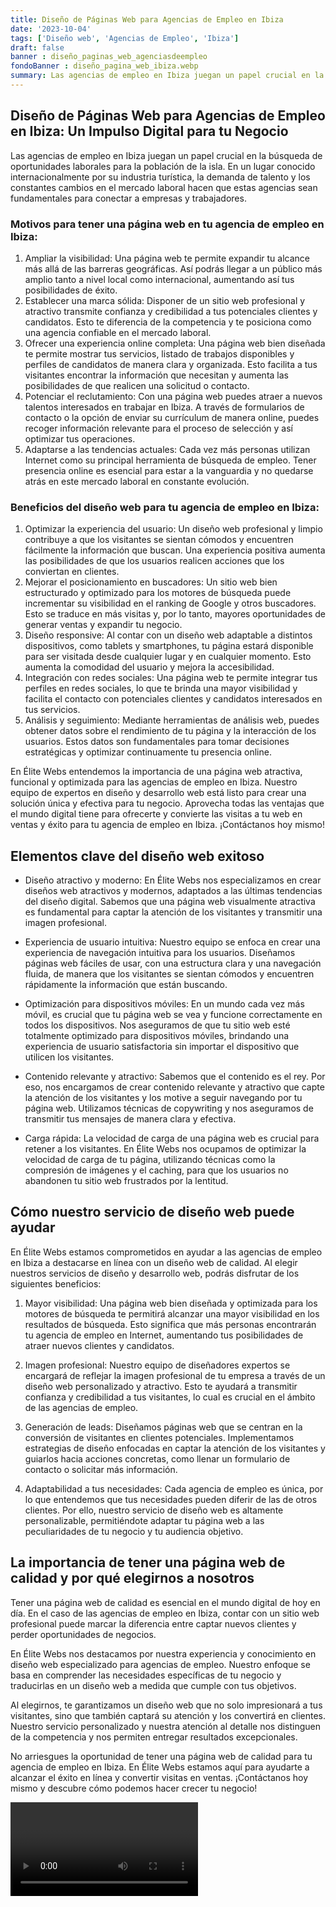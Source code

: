 ```yaml
---
title: Diseño de Páginas Web para Agencias de Empleo en Ibiza
date: '2023-10-04'
tags: ['Diseño web', 'Agencias de Empleo', 'Ibiza']
draft: false
banner : diseño_paginas_web_agenciasdeempleo
fondoBanner : diseño_pagina_web_ibiza.webp
summary: Las agencias de empleo en Ibiza juegan un papel crucial en la búsqueda de oportunidades laborales para la población de la isla. En un lugar conocido internacionalmente por su industria turística, la demanda de talento y los constantes cambios en el mercado laboral hacen que estas agencias sean fundamentales para conectar a empresas y trabajadores.
---
```


## Diseño de Páginas Web para Agencias de Empleo en Ibiza: Un Impulso Digital para tu Negocio

Las agencias de empleo en Ibiza juegan un papel crucial en la búsqueda de oportunidades laborales para la población de la isla. En un lugar conocido internacionalmente por su industria turística, la demanda de talento y los constantes cambios en el mercado laboral hacen que estas agencias sean fundamentales para conectar a empresas y trabajadores.

### Motivos para tener una página web en tu agencia de empleo en Ibiza:
1. Ampliar la visibilidad: Una página web te permite expandir tu alcance más allá de las barreras geográficas. Así podrás llegar a un público más amplio tanto a nivel local como internacional, aumentando así tus posibilidades de éxito.
2. Establecer una marca sólida: Disponer de un sitio web profesional y atractivo transmite confianza y credibilidad a tus potenciales clientes y candidatos. Esto te diferencia de la competencia y te posiciona como una agencia confiable en el mercado laboral.
3. Ofrecer una experiencia online completa: Una página web bien diseñada te permite mostrar tus servicios, listado de trabajos disponibles y perfiles de candidatos de manera clara y organizada. Esto facilita a tus visitantes encontrar la información que necesitan y aumenta las posibilidades de que realicen una solicitud o contacto.
4. Potenciar el reclutamiento: Con una página web puedes atraer a nuevos talentos interesados en trabajar en Ibiza. A través de formularios de contacto o la opción de enviar su currículum de manera online, puedes recoger información relevante para el proceso de selección y así optimizar tus operaciones.
5. Adaptarse a las tendencias actuales: Cada vez más personas utilizan Internet como su principal herramienta de búsqueda de empleo. Tener presencia online es esencial para estar a la vanguardia y no quedarse atrás en este mercado laboral en constante evolución.

### Beneficios del diseño web para tu agencia de empleo en Ibiza:
1. Optimizar la experiencia del usuario: Un diseño web profesional y limpio contribuye a que los visitantes se sientan cómodos y encuentren fácilmente la información que buscan. Una experiencia positiva aumenta las posibilidades de que los usuarios realicen acciones que los conviertan en clientes.
2. Mejorar el posicionamiento en buscadores: Un sitio web bien estructurado y optimizado para los motores de búsqueda puede incrementar su visibilidad en el ranking de Google y otros buscadores. Esto se traduce en más visitas y, por lo tanto, mayores oportunidades de generar ventas y expandir tu negocio.
3. Diseño responsive: Al contar con un diseño web adaptable a distintos dispositivos, como tablets y smartphones, tu página estará disponible para ser visitada desde cualquier lugar y en cualquier momento. Esto aumenta la comodidad del usuario y mejora la accesibilidad.
4. Integración con redes sociales: Una página web te permite integrar tus perfiles en redes sociales, lo que te brinda una mayor visibilidad y facilita el contacto con potenciales clientes y candidatos interesados en tus servicios.
5. Análisis y seguimiento: Mediante herramientas de análisis web, puedes obtener datos sobre el rendimiento de tu página y la interacción de los usuarios. Estos datos son fundamentales para tomar decisiones estratégicas y optimizar continuamente tu presencia online.

En Élite Webs entendemos la importancia de una página web atractiva, funcional y optimizada para las agencias de empleo en Ibiza. Nuestro equipo de expertos en diseño y desarrollo web está listo para crear una solución única y efectiva para tu negocio. Aprovecha todas las ventajas que el mundo digital tiene para ofrecerte y convierte las visitas a tu web en ventas y éxito para tu agencia de empleo en Ibiza. ¡Contáctanos hoy mismo!

<GifSeo />

<Cta />

## Elementos clave del diseño web exitoso

- Diseño atractivo y moderno: En Élite Webs nos especializamos en crear diseños web atractivos y modernos, adaptados a las últimas tendencias del diseño digital. Sabemos que una página web visualmente atractiva es fundamental para captar la atención de los visitantes y transmitir una imagen profesional.

- Experiencia de usuario intuitiva: Nuestro equipo se enfoca en crear una experiencia de navegación intuitiva para los usuarios. Diseñamos páginas web fáciles de usar, con una estructura clara y una navegación fluida, de manera que los visitantes se sientan cómodos y encuentren rápidamente la información que están buscando.

- Optimización para dispositivos móviles: En un mundo cada vez más móvil, es crucial que tu página web se vea y funcione correctamente en todos los dispositivos. Nos aseguramos de que tu sitio web esté totalmente optimizado para dispositivos móviles, brindando una experiencia de usuario satisfactoria sin importar el dispositivo que utilicen los visitantes.

- Contenido relevante y atractivo: Sabemos que el contenido es el rey. Por eso, nos encargamos de crear contenido relevante y atractivo que capte la atención de los visitantes y los motive a seguir navegando por tu página web. Utilizamos técnicas de copywriting y nos aseguramos de transmitir tus mensajes de manera clara y efectiva.

- Carga rápida: La velocidad de carga de una página web es crucial para retener a los visitantes. En Élite Webs nos ocupamos de optimizar la velocidad de carga de tu página, utilizando técnicas como la compresión de imágenes y el caching, para que los usuarios no abandonen tu sitio web frustrados por la lentitud.

## Cómo nuestro servicio de diseño web puede ayudar

En Élite Webs estamos comprometidos en ayudar a las agencias de empleo en Ibiza a destacarse en línea con un diseño web de calidad. Al elegir nuestros servicios de diseño y desarrollo web, podrás disfrutar de los siguientes beneficios:

1. Mayor visibilidad: Una página web bien diseñada y optimizada para los motores de búsqueda te permitirá alcanzar una mayor visibilidad en los resultados de búsqueda. Esto significa que más personas encontrarán tu agencia de empleo en Internet, aumentando tus posibilidades de atraer nuevos clientes y candidatos.

2. Imagen profesional: Nuestro equipo de diseñadores expertos se encargará de reflejar la imagen profesional de tu empresa a través de un diseño web personalizado y atractivo. Esto te ayudará a transmitir confianza y credibilidad a tus visitantes, lo cual es crucial en el ámbito de las agencias de empleo.

3. Generación de leads: Diseñamos páginas web que se centran en la conversión de visitantes en clientes potenciales. Implementamos estrategias de diseño enfocadas en captar la atención de los visitantes y guiarlos hacia acciones concretas, como llenar un formulario de contacto o solicitar más información.

4. Adaptabilidad a tus necesidades: Cada agencia de empleo es única, por lo que entendemos que tus necesidades pueden diferir de las de otros clientes. Por ello, nuestro servicio de diseño web es altamente personalizable, permitiéndote adaptar tu página web a las peculiaridades de tu negocio y tu audiencia objetivo.

## La importancia de tener una página web de calidad y por qué elegirnos a nosotros

Tener una página web de calidad es esencial en el mundo digital de hoy en día. En el caso de las agencias de empleo en Ibiza, contar con un sitio web profesional puede marcar la diferencia entre captar nuevos clientes y perder oportunidades de negocios.

En Élite Webs nos destacamos por nuestra experiencia y conocimiento en diseño web especializado para agencias de empleo. Nuestro enfoque se basa en comprender las necesidades específicas de tu negocio y traducirlas en un diseño web a medida que cumple con tus objetivos.

Al elegirnos, te garantizamos un diseño web que no solo impresionará a tus visitantes, sino que también captará su atención y los convertirá en clientes. Nuestro servicio personalizado y nuestra atención al detalle nos distinguen de la competencia y nos permiten entregar resultados excepcionales.

No arriesgues la oportunidad de tener una página web de calidad para tu agencia de empleo en Ibiza. En Élite Webs estamos aquí para ayudarte a alcanzar el éxito en línea y convertir visitas en ventas. ¡Contáctanos hoy mismo y descubre cómo podemos hacer crecer tu negocio!

<Video />

<CtaBot job='Agencias de Empleo' city='Ibiza'/>

<Gmaps query='Ibiza+españa+maps' />